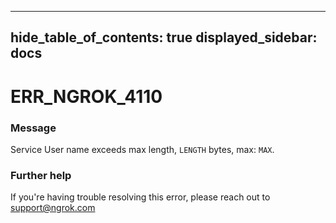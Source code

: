 

---
hide_table_of_contents: true
displayed_sidebar: docs
---


# ERR_NGROK_4110

### Message
Service User name exceeds max length, `LENGTH` bytes, max: `MAX`.

<ErrorDetails />



### Further help
If you're having trouble resolving this error, please reach out to [support@ngrok.com](mailto:support@ngrok.com?subject=Help%20with%20ERR_NGROK_4110)

